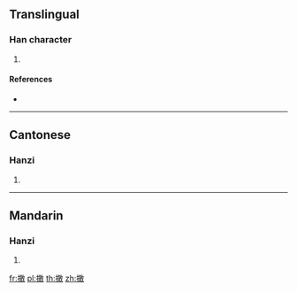 ==Translingual==

===Han character===
{{Han char|rn=64|rad=手|as=12|sn=15|four=58040|canj=QMJK,QNJK|ids=⿰扌敢}}

# {{defn|Han|sort=手12}}

====References====
* {{Han ref|kx=0454.190|dkj=12709|dj=0803.330|hdz=31950.090|uh=6496|ud=25750|bh=E5AF|bd=58799}}

----

==Cantonese==

===Hanzi===
{{yue-hanzi|jyut=[[haam5]], [[hon6]]|y=haam5, hon6}}

# {{defn|lang=yue|sort=手12}}

----

==Mandarin==

===Hanzi===
{{cmn-hanzi|pin=[[hàn]] ([[han4]]), [[qiǎn]] ([[qian3]])|wg=han<sup>4</sup>, ch'ien<sup>3</sup>}}

# {{defn|lang=cmn|sort=手12}}

[[fr:撖]]
[[pl:撖]]
[[th:撖]]
[[zh:撖]]